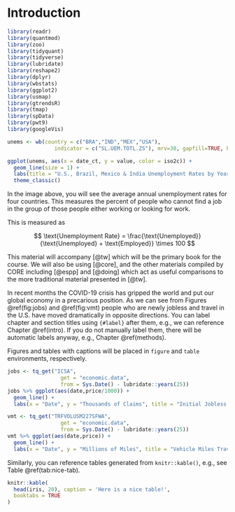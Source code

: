 # Introduction {#intro}

```r
library(readr)
library(quantmod)
library(zoo)
library(tidyquant)
library(tidyverse)
library(lubridate)
library(reshape2)
library(dplyr)
library(wbstats)
library(ggplot2)
library(usmap)
library(gtrendsR)
library(tmap)
library(spData)
library(pwt9)
library(googleVis)


```
	
```r
unems <- wb(country = c("BRA","IND","MEX","USA"),
               indicator = c("SL.UEM.TOTL.ZS"), mrv=30, gapfill=TRUE, POSIXct = TRUE)

ggplot(unems, aes(x = date_ct, y = value, color = iso2c)) + 
  geom_line(size = 1) +
  labs(title = "U.S., Brazil, Mexico & India Unemployment Rates by Year", x = "Date", y = "Percent", color = "Country") + 
  theme_classic()


```
	
In the image above, you will see the average annual unemployment rates for four countries. This measures the percent of people who cannot find a job in the group of those people either working or looking for work.

This is measured as 

$$ \text{Unemployment Rate} = \frac{\text{Unemployed}}{\text{Unemployed} + \text{Employed}} \times 100 $$

This material will accompany [@tw] which will be the primary book for the course. We will also be using [@core], and the other materials compiled by CORE including [@espp] and [@doing] which act as useful comparisons to the more traditional material presented in [@tw]. 

In recent months the COVID-19 crisis has gripped the world and put our global economy in a precarious position. As we can see from Figures \@ref(fig:jobs) and \@ref(fig:vmt) people who are newly jobless and travel in the U.S. have moved dramatically in opposite directions. You can label chapter and section titles using `{#label}` after them, e.g., we can reference Chapter \@ref(intro). If you do not manually label them, there will be automatic labels anyway, e.g., Chapter \@ref(methods).

Figures and tables with captions will be placed in `figure` and `table` environments, respectively.

```r
jobs <- tq_get("ICSA", 
                 get = "economic.data",
                 from = Sys.Date() - lubridate::years(25))
jobs %>% ggplot(aes(date,price/1000)) + 
  geom_line() + 
  labs(x = "Date", y = "Thousands of Claims", title = "Initial Jobless Claims", color = "Series")
```

```r
vmt <- tq_get("TRFVOLUSM227SFWA", 
                 get = "economic.data",
                 from = Sys.Date() - lubridate::years(25))
vmt %>% ggplot(aes(date,price)) + 
  geom_line() + 
  labs(x = "Date", y = "Millions of Miles", title = "Vehicle Miles Traveled", color = "Series")
```

Similarly, you can reference tables generated from `knitr::kable()`, e.g., see Table \@ref(tab:nice-tab).

```r
knitr::kable(
  head(iris, 20), caption = 'Here is a nice table!',
  booktabs = TRUE
)
```


